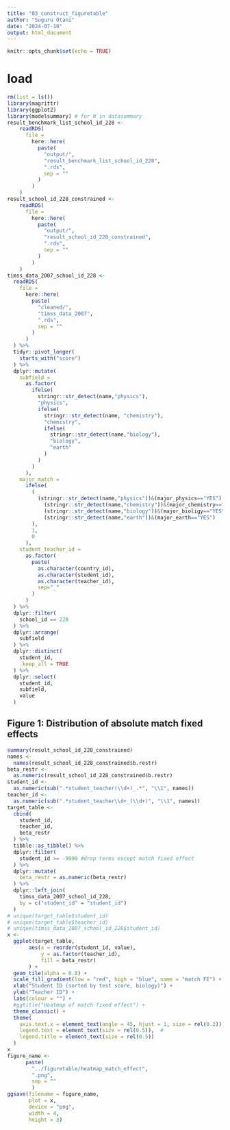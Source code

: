 ```yaml
---
title: "03_construct_figuretable"
author: "Suguru Otani"
date: "2024-07-10"
output: html_document
---
```


```r
knitr::opts_chunk$set(echo = TRUE)
```

# load {.tabset}

```r
rm(list = ls())
library(magrittr)
library(ggplot2)
library(modelsummary) # for N in datasummary
result_benchmark_list_school_id_228 <-
    readRDS(
      file = 
        here::here(
          paste(
            "output/",
            "result_benchmark_list_school_id_228",
            ".rds",
            sep = ""
          )
        )
    )
result_school_id_228_constrained <-
    readRDS(
      file = 
        here::here(
          paste(
            "output/",
            "result_school_id_228_constrained",
            ".rds",
            sep = ""
          )
        )
    )
timss_data_2007_school_id_228 <-
  readRDS(
    file = 
      here::here(
        paste(
          "cleaned/",
          "timss_data_2007",
          ".rds",
          sep = ""
        )
      )
  ) %>% 
  tidyr::pivot_longer(
    starts_with("score")
  ) %>% 
  dplyr::mutate(
    subfield = 
      as.factor(
        ifelse(
          stringr::str_detect(name,"physics"), 
          "physics", 
          ifelse(
            stringr::str_detect(name, "chemistry"), 
            "chemistry", 
            ifelse(
              stringr::str_detect(name,"biology"),
              "biology", 
              "earth"
            )
          )
        )
      ),
    major_match = 
      ifelse(
        (
          (stringr::str_detect(name,"physics"))&(major_physics=="YES")|
            (stringr::str_detect(name,"chemistry"))&(major_chemistry=="YES")|
            (stringr::str_detect(name,"biology"))&(major_bioligy=="YES")|
            (stringr::str_detect(name,"earth"))&(major_earth=="YES")
        ),
        1,
        0
      ),
    student_teacher_id = 
      as.factor(
        paste(
          as.character(country_id),
          as.character(student_id),
          as.character(teacher_id),
          sep="_"
        )
      )
  ) %>% 
  dplyr::filter(
    school_id == 228
  ) %>% 
  dplyr::arrange(
    subfield
  ) %>% 
  dplyr::distinct(
    student_id,
    .keep_all = TRUE
  ) %>% 
  dplyr::select(
    student_id,
    subfield,
    value
  )
```


## Figure 1: Distribution of absolute match fixed effects {.tabset}


```r
summary(result_school_id_228_constrained)
names <-
  names(result_school_id_228_constrained$b.restr)
beta_restr <-
  as.numeric(result_school_id_228_constrained$b.restr)
student_id <-
  as.numeric(sub(".*student_teacher(\\d+)_.*", "\\1", names))
teacher_id <- 
  as.numeric(sub(".*student_teacher\\d+_(\\d+)", "\\1", names))
target_table <-
  cbind(
    student_id,
    teacher_id,
    beta_restr
  ) %>% 
  tibble::as_tibble() %>% 
  dplyr::filter(
    student_id >= -9999 #drop terms except match fixed effect
  ) %>% 
  dplyr::mutate(
    beta_restr = as.numeric(beta_restr)
  ) %>% 
  dplyr::left_join(
    timss_data_2007_school_id_228,
    by = c("student_id" = "student_id")
  )
# unique(target_table$student_id)
# unique(target_table$teacher_id)
# unique(timss_data_2007_school_id_228$student_id)
x <-
  ggplot(target_table, 
       aes(x = reorder(student_id, value), 
           y = as.factor(teacher_id),
           fill = beta_restr)
       ) +
  geom_tile(alpha = 0.8) +
  scale_fill_gradient(low = "red", high = "blue", name = "match FE") +
  xlab("Student ID (sorted by test score, biology)") +
  ylab("Teacher ID") +
  labs(colour = "") +
  #ggtitle("Heatmap of match fixed effect") +
  theme_classic() + 
  theme(
    axis.text.x = element_text(angle = 45, hjust = 1, size = rel(0.2)),
    legend.text = element_text(size = rel(0.5)),  #
    legend.title = element_text(size = rel(0.5)) 
  )
x
figure_name <-
      paste(
        "../figuretable/heatmap_match_effect",
        ".png",
        sep = ""
        )
ggsave(filename = figure_name,
       plot = x,
       device = "png",
       width = 4,
       height = 3)
```